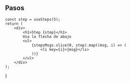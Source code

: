 

## Pasos

	const step = useSteps(5);
	return (
		<div>
			<h1>Step {step}</h1>
			Usa la flecha de abajo
			<ul>
				{stepsMsgs.slice(0, step).map((msg, i) => (
					<li key={i}>{msg}</li>
				))}
			</ul>
		</div>
	);
}

<Steps />
